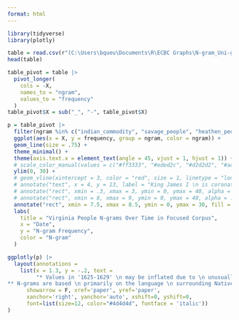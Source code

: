 ---
format: html
---

```{r load packages, message = F, echo = F}
library(tidyverse)
library(plotly)
```

```{r get data, message = F, echo = F, output = F}
table = read.csv(r"(C:\Users\bqueu\Documents\R\ECBC Graphs\N-gram_Uni-gram List--final version - Werowocomoco_people_place_Bigram.csv)")
head(table)
```

```{r pivot table, echo = F}
table_pivot = table |>
  pivot_longer(
    cols = -X,
    names_to = "ngram",
    values_to = "frequency"
  )
table_pivot$X = sub("_", "-", table_pivot$X)
```

```{r graph, warning = F, echo = F}
p = table_pivot |>
  filter(ngram %in% c("indian_commodity", "savage_people", "heathen_people", "wild_indian", "wild_savage", "good_savage", "savage_good", "slay_savage", "savage_slay", "take_indian")) |>
  ggplot(aes(x = X, y = frequency, group = ngram, color = ngram)) +
  geom_line(size = .75) +
  theme_minimal() +
  theme(axis.text.x = element_text(angle = 45, vjust = 1, hjust = 1)) +
  # scale_color_manual(values = c("#ff3333", "#eded2c", "#d2d2d2", "#add2ad", "#d2d2d2", "#7cabd0", "#d2d2d2", "#d2d2d2", "#d2d2d2", "#de4ab9", "#c596df", "#b5d0de", "#d2d2d2", "#d2d2d2")) +
  ylim(0, 30) +
  # geom_vline(xintercept = 3, color = "red", size = 1, linetype = "longdash") +
  # annotate("text", x = 4, y = 13, label = "King James I \n is coronated.", fontface = "italic", size = 3)
  # annotate("rect", xmin = .3, xmax = 3, ymin = 0, ymax = 40, alpha = .25) +
  # annotate("rect", xmin = 8, xmax = 9, ymin = 0, ymax = 40, alpha = .25) +
  annotate("rect", xmin = 7.5, xmax = 8.5, ymin = 0, ymax = 30, fill = "red", alpha = .25) +
  labs(
    title = "Virginia People N-grams Over Time in Focused Corpus",
    x = "Date", 
    y = "N-gram Frequency",
    color = "N-gram"
  ) 

ggplotly(p) |>
  layout(annotations = 
    list(x = 1.3, y = -.2, text = 
         "* Values in '1625-1629' \n may be inflated due to \n unusually large corpus size.
** N-grams are based \n primarily on the language \n surrounding Native people.", 
      showarrow = F, xref='paper', yref='paper', 
      xanchor='right', yanchor='auto', xshift=0, yshift=0,
      font=list(size=12, color="#4d4d4d", fontface = 'italic'))
)
```
